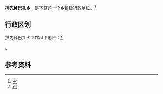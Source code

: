 {{中国乡级行政区|65/29/25/201/000}}

'''排先拜巴扎乡'''，是{{PRC admin/fullname|65/29/25/201/000|3}}下辖的一个[[乡镇|乡镇]]级行政单位。<ref>{{PRC admin/ref sgc|{{PRC admin/parent|65/29/25/201/000}}}}</ref>

== 行政区划 ==

排先拜巴扎乡下辖以下地区：<ref>{{PRC admin/ref sgc|65/29/25/201/000}}</ref>

{{PRC admin/children|65/29/25/201/000}}。

== 参考资料 ==

{{reflist}}

{{行政区划小作品}}
{{PRC admin/navcat|65/29/25/201/000}}